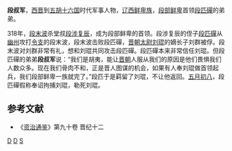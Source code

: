 '''段叔军'''，[[西晋|西晋]]到[[五胡十六国|五胡十六国]]时代军事人物，[[辽西|辽西]][[鲜卑族|鲜卑族]]，[[段部鲜卑|段部鲜卑]]首领[[段匹磾|段匹磾]]的弟弟。

318年，[[段末波|段末波]]杀堂叔[[段涉复辰|段涉复辰]]，成为段部鲜卑的首领。段涉复辰的侄子[[段匹磾|段匹磾]]从[[幽州|幽州]]攻打[[令支|令支]]的段末波，段末波击败段匹磾，[[晋朝|晋朝]][[太尉|太尉]][[刘琨|刘琨]]的嫡长子刘群被俘。段末波对刘群非常有礼，想和刘琨共同攻击段匹磾。段匹磾本来非常信任刘琨。但段匹磾的弟弟'''段叔军'''说：“我们是胡夷，能让[[晋朝|晋朝]]人服从我们的原因是他们畏惧我们人数众多。现在我们骨肉不和，正是晋人图谋的机会，如果有人奉刘琨做首领起兵，我们段部鲜卑一族就完了。”段匹于是羁留了刘琨，不让他返回。[[五月初八|五月初八]]，段匹磾假称奉诏拘捕刘琨，勒死刘琨。

==参考文献==
*《[[资治通鉴|资治通鉴]]》第九十卷 晋纪十二

[[Category:五胡十六国军事人物|D]]
[[Category:鲜卑人|D]]
[[Category:段姓|S]]